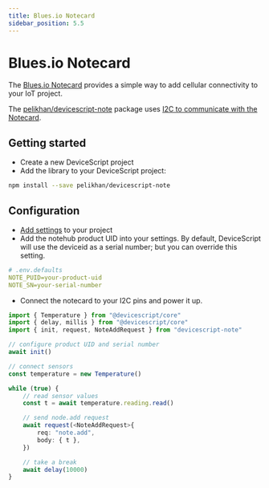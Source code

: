 ```yaml
---
title: Blues.io Notecard
sidebar_position: 5.5
---
```


# Blues.io Notecard

The [Blues.io Notecard](https://blues.io/products/notecard/) provides
a simple way to add cellular connectivity to your IoT project.

The [pelikhan/devicescript-note](https://github.com/pelikhan/devicescript-note) package uses [I2C to communicate with the Notecard](https://dev.blues.io/guides-and-tutorials/notecard-guides/serial-over-i2c-protocol/).

## Getting started

-   Create a new DeviceScript project
-   Add the library to your DeviceScript project:

```bash
npm install --save pelikhan/devicescript-note
```

## Configuration

-   [Add settings](/developer/settings) to your project
-   Add the notehub product UID into your settings.
    By default, DeviceScript will use the deviceid as a serial number; but you can override this setting.

```yaml
# .env.defaults
NOTE_PUID=your-product-uid
NOTE_SN=your-serial-number
```

-   Connect the notecard to your I2C pins and power it up.

```ts skip
import { Temperature } from "@devicescript/core"
import { delay, millis } from "@devicescript/core"
import { init, request, NoteAddRequest } from "devicescript-note"

// configure product UID and serial number
await init()

// connect sensors
const temperature = new Temperature()

while (true) {
    // read sensor values
    const t = await temperature.reading.read()

    // send node.add request
    await request(<NoteAddRequest>{
        req: "note.add",
        body: { t },
    })

    // take a break
    await delay(10000)
}
```
